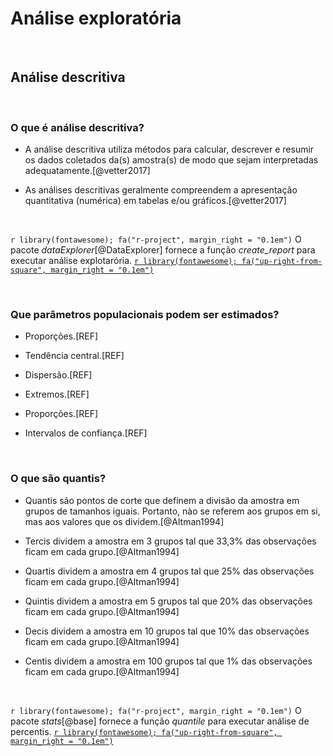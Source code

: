 # **Análise exploratória** {#analise-exploratoria}

<br>

## Análise descritiva {#descritiva}

<br>

### O que é análise descritiva?

- A análise descritiva utiliza métodos para calcular, descrever e resumir os dados coletados da(s) amostra(s) de modo que sejam interpretadas adequatamente.[@vetter2017]

- As análises descritivas geralmente compreendem a apresentação quantitativa (numérica) em tabelas e/ou gráficos.[@vetter2017]

<br>

::: blue
`r library(fontawesome); fa("r-project", margin_right = "0.1em")` O pacote *dataExplorer*[@DataExplorer] fornece a função *create_report* para executar análise explotarória. [`r library(fontawesome); fa("up-right-from-square", margin_right = "0.1em")`](https://cran.r-project.org/web/packages/DataExplorer/index.html)
:::

<br>

### Que parâmetros populacionais podem ser estimados?

- Proporções.[REF]

- Tendência central.[REF]

- Dispersão.[REF]

- Extremos.[REF]

- Proporções.[REF]

- Intervalos de confiança.[REF]

<br>

### O que são quantis?

-   Quantis são pontos de corte que definem a divisão da amostra em grupos de tamanhos iguais. Portanto, nào se referem aos grupos em si, mas aos valores que os dividem.[@Altman1994]

-   Tercis dividem a amostra em 3 grupos tal que 33,3% das observações ficam em cada grupo.[@Altman1994]

-   Quartis dividem a amostra em 4 grupos tal que 25% das observações ficam em cada grupo.[@Altman1994]

-   Quintis dividem a amostra em 5 grupos tal que 20% das observações ficam em cada grupo.[@Altman1994]

-   Decis dividem a amostra em 10 grupos tal que 10% das observações ficam em cada grupo.[@Altman1994]

-   Centis dividem a amostra em 100 grupos tal que 1% das observações ficam em cada grupo.[@Altman1994]

<br>

::: blue
`r library(fontawesome); fa("r-project", margin_right = "0.1em")` O pacote *stats*[@base] fornece a função *quantile* para executar análise de percentis. [`r library(fontawesome); fa("up-right-from-square", margin_right = "0.1em")`](https://stat.ethz.ch/R-manual/R-devel/library/stats/html/quantile.html)
:::

<br>
